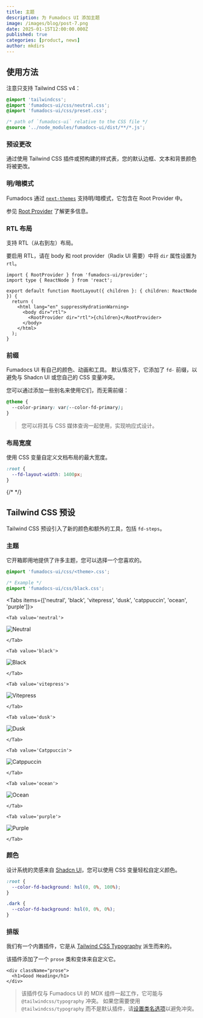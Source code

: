 ```yaml
---
title: 主题
description: 为 Fumadocs UI 添加主题
image: /images/blog/post-7.png
date: 2025-01-15T12:00:00.000Z
published: true
categories: [product, news]
author: mkdirs
---
```


## 使用方法

注意只支持 Tailwind CSS v4：

```css title="Tailwind CSS"
@import 'tailwindcss';
@import 'fumadocs-ui/css/neutral.css';
@import 'fumadocs-ui/css/preset.css';

/* path of `fumadocs-ui` relative to the CSS file */
@source '../node_modules/fumadocs-ui/dist/**/*.js';
```

### 预设更改

通过使用 Tailwind CSS 插件或预构建的样式表，您的默认边框、文本和背景颜色将被更改。

### 明/暗模式

Fumadocs 通过 [`next-themes`](https://github.com/pacocoursey/next-themes) 支持明/暗模式，它包含在 Root Provider 中。

参见 [Root Provider](/docs/layouts/root-provider#theme-provider) 了解更多信息。

### RTL 布局

支持 RTL（从右到左）布局。

要启用 RTL，请在 body 和 root provider（Radix UI 需要）中将 `dir` 属性设置为 `rtl`。

```tsx
import { RootProvider } from 'fumadocs-ui/provider';
import type { ReactNode } from 'react';

export default function RootLayout({ children }: { children: ReactNode }) {
  return (
    <html lang="en" suppressHydrationWarning>
      <body dir="rtl">
        <RootProvider dir="rtl">{children}</RootProvider>
      </body>
    </html>
  );
}
```

### 前缀

Fumadocs UI 有自己的颜色、动画和工具。
默认情况下，它添加了 `fd-` 前缀，以避免与 Shadcn UI 或您自己的 CSS 变量冲突。

您可以通过添加一些别名来使用它们，而无需前缀：

```css title="Tailwind CSS"
@theme {
  --color-primary: var(--color-fd-primary);
}
```

> 您可以将其与 CSS 媒体查询一起使用，实现响应式设计。

### 布局宽度

使用 CSS 变量自定义文档布局的最大宽度。

```css
:root {
  --fd-layout-width: 1400px;
}
```

{/* <WidthTrigger /> */}

## Tailwind CSS 预设

Tailwind CSS 预设引入了新的颜色和额外的工具，包括 `fd-steps`。

### 主题

它开箱即用地提供了许多主题，您可以选择一个您喜欢的。

```css
@import 'fumadocs-ui/css/<theme>.css';

/* Example */
@import 'fumadocs-ui/css/black.css';
```

<Tabs items={['neutral', 'black', 'vitepress', 'dusk', 'catppuccin', 'ocean', 'purple']}>

    <Tab value='neutral'>

![Neutral](/images/docs/themes/neutral.png)

    </Tab>

    <Tab value='black'>

![Black](/images/docs/themes/black.png)

    </Tab>

    <Tab value='vitepress'>

![Vitepress](/images/docs/themes/vitepress.png)

    </Tab>

    <Tab value='dusk'>

![Dusk](/images/docs/themes/dusk.png)

    </Tab>

    <Tab value='Catppuccin'>

![Catppuccin](/images/docs/themes/catppuccin.png)

    </Tab>

    <Tab value='ocean'>

![Ocean](/images/docs/themes/ocean.png)

    </Tab>

    <Tab value='purple'>

![Purple](/images/docs/themes/purple.png)

    </Tab>

</Tabs>

### 颜色

设计系统的灵感来自 [Shadcn UI](https://ui.shadcn.com)，您可以使用 CSS 变量轻松自定义颜色。

```css title="global.css"
:root {
  --color-fd-background: hsl(0, 0%, 100%);
}

.dark {
  --color-fd-background: hsl(0, 0%, 0%);
}
```

### 排版

我们有一个内置插件，它是从 [Tailwind CSS Typography](https://tailwindcss.com/docs/typography-plugin) 派生而来的。

该插件添加了一个 `prose` 类和变体来自定义它。

```tsx
<div className="prose">
  <h1>Good Heading</h1>
</div>
```

> 该插件仅与 Fumadocs UI 的 MDX 组件一起工作，它可能与 `@tailwindcss/typography` 冲突。
> 如果您需要使用 `@tailwindcss/typography` 而不是默认插件，请[设置类名选项](https://github.com/tailwindlabs/tailwindcss-typography/blob/main/README.md#changing-the-default-class-name)以避免冲突。 